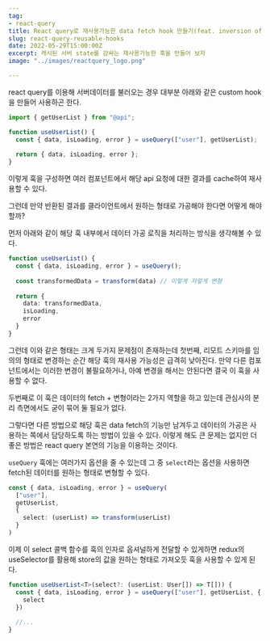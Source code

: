```yaml
---
tag:
- react-query
title: React query로 재사용가능한 data fetch hook 만들기(feat. inversion of control)
slug: react-query-reusable-hooks
date: 2022-05-29T15:00:00Z
excerpt: 캐시된 서버 state를 감싸는 재사용가능한 훅을 만들어 보자
image: "../images/reactquery_logo.png"

---
```

react query를 이용해 서버데이터를 불러오는 경우 대부분 아래와 같은 custom hook을 만들어 사용하곤 한다.
```typescript
import { getUserList } from "@api";

function useUserList() {
  const { data, isLoading, error } = useQuery(["user"], getUserList);
  
  return { data, isLoading, error };
}
```

이렇게 훅을 구성하면 여러 컴포넌트에서 해당 api 요청에 대한 결과를 cache하여 재사용할 수 있다.

그런데 만약 반환된 결과를 클라이언트에서 원하는 형태로 가공해야 한다면 어떻게 해야 할까?

먼저 아래와 같이 해당 훅 내부에서 데이터 가공 로직을 처리하는 방식을 생각해볼 수 있다.
```typescript
function useUserList() {
  const { data, isLoading, error } = useQuery();
  
  const transformedData = transform(data) // 이렇게 저렇게 변형
  
  return {
    data: transformedData,
    isLoading,
    error
  }
}
```

그런데 이와 같은 형태는 크게 두가지 문제점이 존재하는데 
첫번째, 리모트 스키마를 임의의 형태로 변경하는 순간 해당 훅의 재사용 가능성은 급격히 낮아진다.
만약 다른 컴포넌트에서는 이러한 변경이 불필요하거나, 아예 변경을 해서는 안된다면 결국 이 훅을 사용할 수 없다.

두번째로 이 훅은 데이터의 fetch + 변형이라는 2가지 역할을 하고 있는데 관심사의 분리 측면에서도 굳이 묶어 둘 필요가 없다.

그렇다면 다른 방법으로 해당 훅은 data fetch의 기능만 남겨두고 데이터의 가공은 사용하는 쪽에서 담당하도록 하는 방법이 있을 수 있다. 이렇게 해도 큰 문제는 없지만 더 좋은 방법은 react query 본연의 기능을 이용하는 것이다.

`useQuery` 훅에는 여러가지 옵션을 줄 수 있는데 그 중 `select`라는 옵션을 사용하면 fetch된 데이터를 원하는 형태로 변형할 수 있다.
```typescript
const { data, isLoading, error } = useQuery(
  ["user"], 
  getUserList,
  {
    select: (userList) => transform(userList)
  }
)
```

이제 이 select 콜백 함수를 훅의 인자로 옵셔널하게 전달할 수 있게하면 redux의 useSelector를 활용해 store의 값을 원하는 형태로 가져오듯 훅을 사용할 수 있게 된다.

```typescript
function useUserList<T>(select?: (userList: User[]) => T[])) {
  const { data, isLoading, error } = useQuery(["user"], getUserList, {
    select
  })
  
  //...
}
```